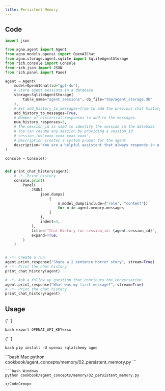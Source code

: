 ```yaml
---
title: Persistent Memory
---
```


## Code

```python cookbook/agent_concepts/memory/02_persistent_memory.py
import json

from agno.agent import Agent
from agno.models.openai import OpenAIChat
from agno.storage.agent.sqlite import SqliteAgentStorage
from rich.console import Console
from rich.json import JSON
from rich.panel import Panel

agent = Agent(
    model=OpenAIChat(id="gpt-4o"),
    # Store agent sessions in a database
    storage=SqliteAgentStorage(
        table_name="agent_sessions", db_file="tmp/agent_storage.db"
    ),
    # Set add_history_to_messages=true to add the previous chat history to the messages sent to the Model.
    add_history_to_messages=True,
    # Number of historical responses to add to the messages.
    num_history_responses=3,
    # The session_id is used to identify the session in the database
    # You can resume any session by providing a session_id
    # session_id="xxxx-xxxx-xxxx-xxxx",
    # Description creates a system prompt for the agent
    description="You are a helpful assistant that always responds in a polite, upbeat and positive manner.",
)

console = Console()


def print_chat_history(agent):
    # -*- Print history
    console.print(
        Panel(
            JSON(
                json.dumps(
                    [
                        m.model_dump(include={"role", "content"})
                        for m in agent.memory.messages
                    ]
                ),
                indent=4,
            ),
            title=f"Chat History for session_id: {agent.session_id}",
            expand=True,
        )
    )


# -*- Create a run
agent.print_response("Share a 2 sentence horror story", stream=True)
# -*- Print the chat history
print_chat_history(agent)

# -*- Ask a follow up question that continues the conversation
agent.print_response("What was my first message?", stream=True)
# -*- Print the chat history
print_chat_history(agent)
```

## Usage

<Steps>
  <Snippet file="create-venv-step.mdx" />

{' '}

<Step title="Set your API key">```bash export OPENAI_API_KEY=xxx ```</Step>

{' '}

<Step title="Install libraries">```bash pip install -U openai sqlalchemy agno ```</Step>

  <Step title="Run Agent">
    <CodeGroup>
    ```bash Mac
    python cookbook/agent_concepts/memory/02_persistent_memory.py
    ```

    ```bash Windows
    python cookbook/agent_concepts/memory/02_persistent_memory.py
    ```
    </CodeGroup>

  </Step>
</Steps>
